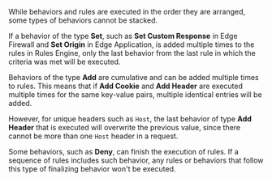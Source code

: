 While behaviors and rules are executed in the order they are arranged, some types of behaviors cannot be stacked. 

If a behavior of the type **Set**, such as **Set Custom Response** in Edge Firewall and **Set Origin** in Edge Application, is added multiple times to the rules in Rules Engine, only the last behavior from the last rule in which the criteria was met will be executed.

Behaviors of the type **Add** are cumulative and can be added multiple times to rules. This means that if **Add Cookie** and **Add Header** are executed multiple times for the same key-value pairs, multiple identical entries will be added.

However, for unique headers such as `Host`, the last behavior of type **Add Header** that is executed will overwrite the previous value, since there cannot be more than one `Host` header in a request. 

Some behaviors, such as **Deny**, can finish the execution of rules. If a sequence of rules includes such behavior, any rules or behaviors that follow this type of finalizing behavior won't be executed.